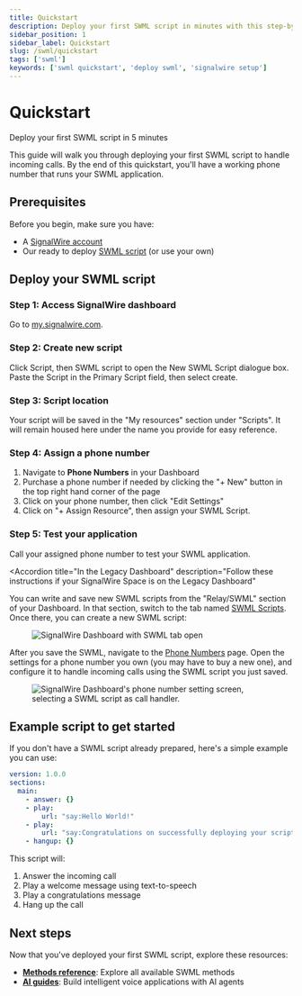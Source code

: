 ---
title: Quickstart
description: Deploy your first SWML script in minutes with this step-by-step guide
sidebar_position: 1
sidebar_label: Quickstart
slug: /swml/quickstart
tags: ['swml']
keywords: ['swml quickstart', 'deploy swml', 'signalwire setup']
---


# Quickstart

<Subtitle>Deploy your first SWML script in 5 minutes</Subtitle>

This guide will walk you through deploying your first SWML script to handle incoming calls. By the end of this quickstart, you'll have a working phone number that runs your SWML application.

## Prerequisites

Before you begin, make sure you have:
- A [SignalWire account](https://signalwire.com/signups/new)
- Our ready to deploy [SWML script](#example-script-to-get-started) (or use your own)

## Deploy your SWML script

<Steps>

### Step 1: Access SignalWire dashboard
Go to [my.signalwire.com](https://my.signalwire.com?page=relay-bins).

### Step 2: Create new script
Click Script, then SWML script to open the New SWML Script dialogue box. Paste the Script in the Primary Script field, then select create.

### Step 3: Script location
Your script will be saved in the "My resources" section under "Scripts". It will remain housed here under the name you provide for easy reference.

### Step 4: Assign a phone number
1. Navigate to **Phone Numbers** in your Dashboard
2. Purchase a phone number if needed by clicking the "+ New" button in the top right hand corner of the page
3. Click on your phone number, then click "Edit Settings"
4. Click on "+ Assign Resource", then assign your SWML Script.

### Step 5: Test your application
Call your assigned phone number to test your SWML application.

</Steps>

<AccordionGroup>

<Accordion
  title="In the Legacy Dashboard"
  description="Follow these instructions if your SignalWire Space is on the Legacy Dashboard"
>

You can write and save new SWML scripts from the "Relay/SWML" section of your Dashboard.
In that section, switch to the tab named [SWML Scripts](https://my.signalwire.com/relay-bins).
Once there, you can create a new SWML script:

<figure>
  <img
    alt="SignalWire Dashboard with SWML tab open"
    className="img-600"
    src={require("./new-swml-2.png").default}
  />
</figure>

After you save the SWML, navigate to the [Phone Numbers](https://my.signalwire.com/phone_numbers) page.
Open the settings for a phone number you own (you may have to buy a new one),
and configure it to handle incoming calls using the SWML script you just saved.

<figure>
  <img
    className="img-400"
    alt="SignalWire Dashboard's phone number setting screen, selecting a SWML script as call handler."
    src={require("./add-phone-number.png").default}
  />
</figure>

</Accordion>

<UiAccordion/>

</AccordionGroup>

## Example script to get started

If you don't have a SWML script already prepared, here's a simple example you can use:

```yaml andJson
version: 1.0.0
sections:
  main:
    - answer: {}
    - play:
        url: "say:Hello World!"
    - play:
        url: "say:Congratulations on successfully deploying your script!"
    - hangup: {}
```

This script will:
1. Answer the incoming call
2. Play a welcome message using text-to-speech
3. Play a congratulations message
4. Hang up the call

## Next steps

Now that you've deployed your first SWML script, explore these resources:

- **[Methods reference](/swml/methods)**: Explore all available SWML methods
- **[AI guides](/swml/guides/ai)**: Build intelligent voice applications with AI agents
